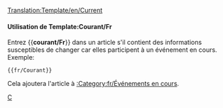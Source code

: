 <noinclude>[[Translation:Template/en/Current]]</noinclude>{{fr/Fenêtre de message| type  = annonce
| image = en/Current event.png | alt = Current event
| texte = Cet article concerne un événement en cours. Une partie de son contenu pourrait donc être périmée. L'article devrait faire l'objet d'une attention plus soutenue tant que l'événement reste en cours.
}}<includeonly>{{{1|[[Category:fr/Événements en cours]]}}}</includeonly><noinclude>

====Utilisation de Template:Courant/Fr====
Entrez <nowiki>{{</nowiki>'''courant/Fr'''<nowiki>}}</nowiki> dans un article s'il contient des informations susceptibles de changer car elles participent à un événement en cours. Exemple:
<pre>{{fr/Courant}}</pre>
Cela ajoutera l'article à [[:Category:fr/Événements en cours]].

[[Category:fr/Fenêtres de message|C]]
</noinclude>